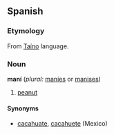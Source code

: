 ==Spanish==
===Etymology===
From [[Taíno]] language.

===Noun===
'''maní''' (''plural:'' [[maníes]] or [[manises]])

# [[peanut]]

====Synonyms====
*[[cacahuate]], [[cacahuete]] (Mexico)